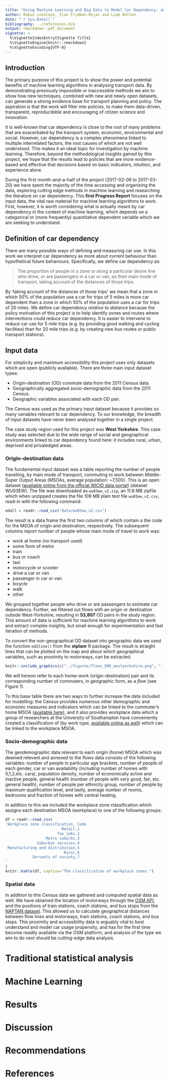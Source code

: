 ```yaml
---
title: "Using Machine Learning and Big Data to Model Car Dependency: an Exploration Using Origin-Destination Data"
author: Robin Lovelace, Ilan Fridman-Rojas and Liam Bolton
date: "`r Sys.Date()`"
bibliography: ../references.bib
output: rmarkdown::pdf_document
vignette: >
  %\VignetteIndexEntry{Vignette Title}
  %\VignetteEngine{knitr::rmarkdown}
  %\VignetteEncoding{UTF-8}
---
```


<!-- ## What is car dependency? -->

<!-- Car dependency should be easy to define: a measure of the extent to which people *depend* on their cars. -->
<!-- But what does this actually mean? -->
<!-- Unless your car doubles as a life-support system, it is unlikley that you literally depend on it for survival. -->
<!-- More likely you depend on the car for trips that are *seen as essential*, for modern life. -->
<!-- Whether it's for doing the 'weekly shop', dropping children off at school or taking a sick relative to hospital at an affordable, car use can easily become integral modern life. -->

<!-- Of course, each of these trips could have either been made by a different mode or not made at all and (except potentially in the case of taking a relative to hospital) nobody would die. -->
<!-- Car dependency is thus about observed behaviour than hypothetical consequences of going *cold turkey*. -->
<!-- The analogy of a drug dependency is useful. -->
<!-- Drug dependents will not die if they can no longer indulge their addition. -->
<!-- But life will be hard, at least for a while after, when they stop. -->
<!-- Similarly, those who are car dependent will find it hard to adjust to life after their car has been taken away. -->

<!-- From a policy perspective car dependency is problematic due to its negative consequences, not in its own right.  -->
<!-- Notwithstanding questions of whether government policy encourages car dependency,  -->


<!-- It is important to note that car dependency is not necessarily  -->

<!-- ## Established methods for car dependency research -->

<!-- There is a long history of reasearch into the concepts of car dependency and, more broadly, mode choice.  -->


<!-- [@mogridge_self-defeating_1997] -->


## Introduction

The primary purpose of this project is to show the power and potential benefits of machine learning algorithms in analysing transport data. By demonstrating previously impossible or inaccessible methods we aim to show how new techniques, combined with new and newly open datasets, can generate a strong evidence base for transport planning and policy. The aspiration is that the work will filter into policies, to make them data-driven, transparent, reproducibible and encouraging of citizen science and innovation.

It is well-known that car dependency is close to the root of many problems that are exacerbated by the transport system, economic, environmental and social. However, car dependency is a complex phenomena linked to multiple interrelated factors, the root causes of which are not well understood. This makes it an ideal topic for investigation by machine learning. Therefore, beyond the methodological insights gained by this project, we hope that the results lead to policies that are more evidence-based and effective that decisions based on basic indicators, intuition, and experience alone.

During the first month-and-a-half of the project (2017-02-06 to 2017-03-20) we have spent the majority of the time accessing and organising the data, exploring cutting edge methods in machine learning and researching the literature on car dependency. This **first Progress Report** focuses on the input data, the vital raw material for machine learning algorithms to work. First, however, it is worth considering what is actually meant by car dependency in the context of machine learning, which depends on a categorical or (more frequently) quantitative dependent variable which we are seeking to understand.

## Definition of car dependency

There are many possible ways of defining and measuring car use. In this work we interpret car dependency as more about current behaviour than hypothetical future behaviours. Specifically, we define car dependency as:

> The proportion of people in a zone or along a particular desire line who drive, or are passengers in a car or van, as their main mode of transport, taking account of the distances of those trips.

By 'taking account of the distances of those trips' we mean that a zone in which 50% of the population use a car for trips of 5 miles is more car dependent than a zone in which 50% of the population uses a car for trips of 20 miles. We define car dependency *relative to distance* because the policy motivation of this project is to help identify zones and routes where interventions could reduce car dependency. It is easier to intervene to reduce car use for 5 mile trips (e.g. by providing good walking and cycling facilities) than for 20 mile trips (e.g. by creating new bus routes or public transport stations).

## Input data

For simplicity and maximum accessibility this project uses only datasets which are open (publicly available). There are three main input dataset types:

- Origin-destination (OD) commute data from the 2011 Census data.
- Geographically aggregated socio-demographic data from the 2011 Census.
- Geographic variables associated with each OD pair.

The Census was used as the primary input dataset because it provides so many variables relevant to car dependency. To our knowledge, the breadth of input datasets have never been analysed together in a single project.

The case study region used for this project was **West Yorkshire**. This case study was selected due to the wide range of social and geographical environments linked to car dependency found here: it includes rural, urban, deprived and privaledged areas.

### Origin-destination data

The fundamental input dataset was a table reporting the number of people travelling, by main mode of transport, commuting to work between Middle-Super Output Areas (MSOAs, average population: ~7,500). This is an open dataset ([available online from the official WICID data portal](http://wicid.ukdataservice.ac.uk/)) (dataset WU03EW). The file was downloaded as `wu03ew_v2.zip`, an 11.8 MB zipfile which when unzipped creates the file 109 MB plain text file `wu03ew_v2.csv`, read-in with the following command:

```r
odall = readr::read_csv("data/wu03ew_v2.csv")
```

The result is a data frame the first two columns of which contain a the code for the MSOA of origin and destination, respectively. The subsequent columns report number of people whose main mode of travel to work was:

- work at home (no transport used)
- some form of metro
- train
- bus or coach
- taxi
- motorcycle or scooter
- drive a car or van
- passenger in car or van
- bicycle
- walk
- other

We grouped together people who drive or are passengers to estimate car dependency. Further, we filtered out flows with an origin or destination outside West-Yorkshire, resulting in **53,807** OD pairs in the study region. This amount of data is sufficient for machine learning algorithms to work and extract complex insights, but small enough for experimentation and fast iteration of methods.

To convert the non-geographical OD dataset into geographic data we used the function `od2line()` from the **stplanr** R package. The result is straight lines that can be plotted on the map and about which geographical variables, such as proximity to motorways, can be extracted.

```r
knitr::include_graphics(c("../figures/flows_500_westyorkshire.png", "../figures/dist_motorways.png"))
```

We will hereon refer to each home-work (origin-destination) pair and its corresponding number of commuters, in geographic form, as a *flow* (see Figure 1).

To this base table there are two ways to further increase the data included for modelling: the Census provides numerous other demographic and economic measures and indicators which can be linked to the commuter's home MSOA ([available here](https://www.nomisweb.co.uk/census/2011/data_finder)), and it also provides workplace data which a group of researchers at the University of Southampton have conveniently created a classification of (by work type, [available online as well](http://cowz.geodata.soton.ac.uk/download/)) which can be linked to the workplace MSOA.

### Socio-demographic data

The geodemographic data relevant to each origin (home) MSOA which was deemed relevant and annexed to the flows data consists of the following variables: number of people in particular age brackets, number of people of each gender, car or van availability (including number of homes with 0,1,2,etc. cars), population density, number of economically active and inactive people, general health (number of people with very good, fair, etc. general health), number of people per ethnicity group, number of people by maximum qualification level, and lastly, average number of rooms, bedrooms and fraction of homes with central heating.

In addition to this we included the workplace zone classification which assigns each destination MSOA (workplace) to one of the following groups:

```r
df = readr::read_csv(
'Workplace zone classification, Code
                         Retail,1
                       Top jobs,2
                  Metro suburbs,3
              Suburban services,4
 Manufacturing and distribution,5
                          Rural,6
            Servants of society,7
'
)
knitr::kable(df, caption="The classification of workplace zones.")
```

### Spatial data

In addition to this Census data we gathered and computed spatial data as well. We have obtained the location of motorways through the [OSM API](https://osmdatar.github.io/osmdata/articles/osmdata.html), and the positions of train stations, coach stations, and bus stops from the [NAPTAN dataset](http://naptan.app.dft.gov.uk/datarequest/help). This allowed us to calculate geographical distances between flow lines and motorways, train stations, coach stations, and bus stops. This proximity and accessibility data is arguably vital to best understand and model car usage propensity, and has for the first time become readily available via the OSM platform, and analysis of the type we aim to do next should be cutting-edge data analysis.

<!-- \newpage -->

<!-- ### Overview of input data -->

<!-- A list of the variables used in the input dataset for the machine learning algorithms is provided below. -->

<!-- ```{r variablestable, echo=F, message=FALSE} -->
<!-- df = readr::read_csv("../Table_of_variables.csv") -->
<!-- df$Description = strtrim(df$Description, width = 78) -->
<!-- knitr::kable(df, caption="The variables in the full dataset.") -->
<!-- ``` -->

<!-- \newpage -->

<!-- ## Preparing the target variable: removing distance-dependence -->

<!-- From the outset one can foresee that out of our dataset one of the most important variables in predicting car dependency will be the distance between the origin (home MSOA) and the destination (workplace MSOA). However given our stated aim of better understanding the driving factors behind car dependency for policy decision-making purposes, distance is not something we can alter by policy and it is therefore of secondary interest, as mentioned in our definitioni of car dependency above. In order to prevent our models from focussing on distance dependence we would therefore like to remove the distance-dependence of the car fraction data as best as possible. -->

<!-- We do this by using a model to fit the distance dependence of the car fraction, ensuring it has a good fit to the data, and then subtracting from the observed car use fractions the car use predicted by the model. The result of this is a variable which has a much diminished distance-dependence, and it is this variable which we will then apply machine learning to model in the next stage. -->

<!-- The model which best fit how the car use fraction varies with distance turned out to be a logistic regression model fit on the mean car fraction by 1km distance band (i.e. a curve where the first point is the average car use fraction for distances of 0-1km, etc.) using the distance and the natural logarithm of the distance as input variables (Figure 2). -->

<!-- After subtractin the car fraction predicted by the model from the observed car fraction we obtain a variable which a much reduced dependence on distance (i.e. it is centred on zero and does not significantly increase or decrease with distance), as shown in Figure 3. -->

<!-- Now that we have approximately removed the dominant influence of the distance, we can proceed to use machine learning to tease out the patterns in the data from all the other more subtle variables.  -->

<!-- ```{r, echo=F, out.width="49%", fig.show='hold', fig.cap="The model fit obtained for car useage fraction as a function of distance. The fit against the mean by distance band is shown on the left, and the fit against all data points is shown on the right."} -->
<!-- knitr::include_graphics(c("../figures/dist_fit_mean.png", "../figures/dist_fit.png")) -->
<!-- ``` -->


<!-- ```{r, echo=F, out.width="49%", fig.show='hold', fig.align='center', fig.cap="The variable obtained by subtracting predicted car fraction from observed car fraction."} -->
<!-- knitr::include_graphics("../figures/response.png") -->
<!-- ``` -->

<!-- ## Next steps -->

<!-- Based on the input data documented in the previous sections, we have already made a start on developing and running code to identify the variables associated with car dependency. To do this we will perform model selection of a wide range of machine learning regression models, checking their performance in prediction car dependency (car use fraction as defined above) on a new dataset. -->

<!-- Once the best-performing model has been found we will do some model validation to ensure the model gives sensible predictions on new data, and then proceed to attempt to extract which variables the model deems most important in predicting car dependency, in general, or if possible also for individual predictions. -->

# Traditional statistical analysis

# Machine Learning

<!-- Progress Report 1 describes the construction of the explanatory variables and definitions of the dependent variable. This second Progress Report describes the work we have done to model the input data using Machine Learning. -->

<!-- The first step in this process is that of model selection by cross-validation, and it is this procedure which we will now describe. The first step of model selection is to choose the metric of interest, based on which we will select the best-performing model. Given that this is a regression problem there are multiple possible metrics: mean squared error (MSE), mean absolute error, coefficient of determination ($R^2$), etc. From the point of view of policy decision-making, which is our ultimate goal, there is no clear choice of best-suited metric. We have chosen the coefficient of determination as it seems to be the metric of interest for our Data Science contact at the Department for Transport, but it must be noted that this metric is ill-suited for the mostly non-linear [^1] regression models we consider (see for example [@spiess2010evaluation]). -->

<!-- [^1]: For clarity, we are referring to non-linearity in the regression parameters, models non-linear in the covariates (e.g. the Elastic Net model we use) are still linear by this definition. -->

<!-- Having chosen the metric of interest, we proceed to shuffle and split the data in preparation for cross-validation. Flows are unordered data and therefore can be shuffled uniformly with no problem. We shuffle the flows in the West Yorkshire dataset, and then split off half of the data for model selection and validation, the other half is left for final model testing to estimate the generalisation error (or parts of it may used for further model selection, e.g. parameter tuning, if needed). -->

<!-- We then perform 10-fold cross-validation on the validation half of the dataset. At this point we do not perform any hyperparameter tuning and use the default parameters set in scikit-learn's implementation [@scikit-learn] of these algorithms[^2]. The regression models considered and the result of the model selection are shown in the table below. -->

<!-- [^2]: Grid search or random search hyperparameter tuning by cross-validation could be carried out at a later date on a separate dataset for a subset of the selected models to extract further gains in predictive performance. -->

<!-- ```{r modelseltable, echo=FALSE, message=FALSE} -->
<!-- df = readr::read_csv( -->
<!-- 'Model, $R^2$ -->
<!-- MLP, 0.95480664571211638 -->
<!--  XGB, 0.95221782699878565 -->
<!--  RandomForest, 0.94110527517837894 -->
<!--  ExtraTrees, 0.93660428365175041 -->
<!--  ElasticNetCV, 0.92687784055607514 -->
<!--  PassiveAggressive, 0.88703967983492982 -->
<!--  DecisionTrees, 0.87369739490295328 -->
<!--  TheilSen, 0.85617625169566003 -->
<!--  KNeighbors, 0.8427571341143999 -->
<!--  RANSAC, 0.77661470618074036 -->
<!--  --MEAN MODEL--, 0.0 -->
<!--  Dummy, -0.00037522330595122594 -->
<!--  SGD, -1.2113190001068818e+23 -->
<!-- ' -->
<!-- ) -->
<!-- knitr::kable(df, caption="10-fold cross-validation $R^2$ scores of the the regression models considered. The `MEAN MODEL` is a model which always predicts the mean of the response variable, and is included as a reference point and benchmark. The RANSAC and Stochastic Gradient Descent (SGD) regressors have clearly not converged but we will not attempt to tune them for now. ") -->
<!-- ``` -->

<!-- Without engaging in extensive hyperparameter tuning on a separate dataset, we see that the Multi-Layer Perceptron and the XGBoost regressor [@Chen:2016:XST:2939672.2939785] top the list with $R^2 \approx 0.95$. The difference between the top-performing models is likely not significant, therefore on theoretical grounds we will choose the XGBoost regressor as our tentative final model, as boosting is known to be less likely to overfit [@schapire1999brief], and therefore is likely to generalise best to new datasets. We will therefore select it as a tentative final model and now proceed to perform some model validation to ensure its predictions are sensible. -->


<!-- ### Model validation -->

<!-- For a regression task such as the one at hand, the model validation checks which can be performed are perhaps less intuitive than the tests available for classification tests. However some basic plots of the model's predictions and checks of the model's residuals and the correlation of the model's predictions with observed values can and should be carried out. -->

<!-- The figure below shows the residuals of the XGBoost regressor on a validation dataset, showing no obvious trend or asymmetry which would be indicative of a poorly-fit model. -->

<!-- ```{r, echo=F, out.width="49%", fig.show='hold', fig.align='center', fig.cap="The residuals of the XGBoost regressor on a validation dataset."} -->
<!-- knitr::include_graphics("../figures/xgb_residuals.png") -->
<!-- ``` -->

<!-- We can further inspect the distribution and correlation of the predicted and observed values, as well as a histogram of their distribution. -->

<!-- ```{r, echo=F, out.width="49%", fig.show='hold', fig.align='center', fig.cap="The distribution and correlation of predictions and observed values."} -->
<!-- knitr::include_graphics(c("../figures/xgb_pred_obs_correlation.png", "../figures/xgb_hist.png")) -->
<!-- ``` -->


<!-- #### A note on data cuts and variable forms -->

<!-- Two cuts on both the rows and the columns of the dataset were found to be necessary during the machine learning model-fitting procedure. In terms of the variables used it is important to note that --much like with categorical variables in an Ordinary Least Squares-type linear regression-- most of our variables are fractions, and therefore if we have $n$ columns which sum to $1$, we in effect only have $n-1$ independent features, as once $n-1$ of the entries on a given row are known, the last one can be deduced to be 1 minus the sum of the other $n-1$ columns. As such including all $n$ columns induces multicollinearity. In order to manage this we drop one such column (preferably the one which we expect to be least dominant) and include only the other $n-1$ columns, which should now have no strong correlations induced by normalisation. -->

<!-- One important cut was required to reduce the noise in the dataset. Flows with low numbers of total commuters introduce artifacts in the response variable, such as inflation at values corresponding to exact fractions with a low denominator (e.g. $\frac{1}{2}$, $\frac{1}{3}$, etc.). These artifacts from low sample sizes are not representative of global behaviour and may complicate or skew the model-fitting process, resulting in models with poorer generalisation performance. We therefore chose to drop flows with less than 10 commuters, in doing so removing low-sample artifacts and improving model fit. -->

<!-- Consideration of both the variables to be included and potential redundancies or multicollinearity between them, as well as low sample-size artifacts and their removal must therefore be carefully undertaken at the earliest stage, ideally at the data preparation stage, or during model selection, as soon as they are identified.  -->

<!-- **A further important point to make regarding the form of the variables fed into the models is that the use of ratios should be entirely avoided, with the use of raw counts always being preferable. This is due to the fact that using ratios of random variables induces strong spurious correlations [@atchley1976statistical] which may hurt predictive performance, but more importantly, will skew measures of relative variable importances.** -->



<!-- ### A Deep Learning model -->

<!-- For completeness, we would be remiss if we did not consider fitting a deep learning model, particularly since the Multi-Layer Perceptron performed well during the previous model selection stage, considering a neural network model with further hidden layers is fully justified. We have constructed a 3-hidden layer Multi-Layer Perceptron (MLP) using the Theano [@2016arXiv160502688T] Python package. The MLP implementation in scikit-learn includes only a single hidden layer, therefore there is value in exploring potential predictive performance gains by considering deeper neural networks. -->

<!-- Numerous contemporary training methods were implemented to enable the successful training of this neural network, including unsupervised pre-training of the layers by Stacked Denoising Auto-encoders [@vincent2010stacked], orthogonal weight initialisation [@2013arXiv1312.6120S], dropout regularisation [@srivastava2014dropout], $L_1$ and $L_2$ regularisation, ReLu activation units, etc. This allowed the neural network to be properly fit over hundred of epochs (passes over the training data), with no sign of significant overfitting, as shown in the training and validation errors in the figure below. -->

<!-- ```{r, echo=F, out.width="49%", fig.show='hold', fig.align='center', fig.cap="The MSE on the training and validation sets as training of the MLP progresses."} -->
<!-- knitr::include_graphics("../figures/nn_training.png") -->
<!-- ``` -->

<!-- A deep learning model was therefore successfully fit, with a sensible residual plot and distribution of predictions. However its performance was still below that of the XGBoost regressor previously selected, with a coefficient of determination of $R^2 \approx 0.89$, and a Pearson correlation between predicted and observed values of $0.96$. One may speculate that with larger training datasets (e.g. a good fraction of the flows in England), this model may dominate. However with the limited training set of part of West Yorkshire, XGBoost remains dominant, and the significant computation overhead of training a Deep Learning model is not justified. -->


<!-- ### Interpretable analysis -->

<!-- Thus far we have selected and validated a model which maximises a metric of predictive performance. Should we be interested purely in predictive purposes this is the best model to consider from our analysis thus far. However from a policy perspective the goal is perhaps only partly predictive accuracy (which is of value when considering counterfactual scenarios for future projects, e.g. given the data we have on known flows on particular roads, how heavy a flow can we expect on a hypothetical new road with certain features), but also reliant on gaining a data-driven understanding of the factors which most heavily influence car commuting flows. To this end we must extract interpretable insights from the predictive machine learning models we have fit. -->

<!-- A noteworthy caveat to always be kept in mind when we attempt to extract interpretable knowledge from machine learning models is that the particular set of variables highlighted as most important in making accurate predictions are as much a function of the model itself as they are of the data. Therefore no single set of important features extracted from a single model should be taken without undue caution. Ideally, one may approach the problem as one of consensus, where variables selected by multiple models (each significantly algorithmically different from the rest) would have a stronger evidence-base to claim variable importance. -->

<!-- The simplest visual approach to gauging variable importances is to fit a shallow decision tree, such as the one shown in the figure below. -->

<!-- ```{r, echo=F, out.width="60%", fig.show='hold', fig.align='center', fig.cap="A decision tree fit on the West Yorkshire training data. X is the training data matrix with X[i] denoting its i-th column as the variable that split has been based on."} -->
<!-- knitr::include_graphics("../figures/decision_tree.png") -->
<!-- ``` -->

<!-- However decision trees yielded a comparatively poor fit during model selection (see table above), so this gives perhaps a suboptimal understanding of variable importances. -->

<!-- Another tree-based approach however gave much better predictive performance, and can also yield a measure of variable importances based on how often a particular variable was used to create splits in the model's trees: a Random Forest regressor. Extracting variable importances from a Random Forest regressor fit on the training set gives the variable importances shown in the figure below. -->

<!-- ```{r, echo=F, out.width="60%", fig.show='hold', fig.align='center', fig.cap="Variable importances from a Random Forest model."} -->
<!-- knitr::include_graphics("../figures/random_forest_var_importances.png") -->
<!-- ``` -->

<!-- A different, linear, model which yielded decent predictive performance and which is interpretable, is the Elastic Net regression model we fit as part of the model selection. The regression coefficients of this model give both a measure of variable importances, as well as directionality of their effect, as shown in the table below. -->

<!-- ```{r elastictable, echo=FALSE, message=FALSE} -->
<!-- df = readr::read_csv( -->
<!-- 'Variable, Coefficient -->
<!-- 35-49, 16.188769481349937 -->
<!-- 50-64, 13.798901589801531 -->
<!-- male, 9.3765921374280357 -->
<!-- female, 3.2682303316300758 -->
<!-- 25-34, -3.1827789792230803 -->
<!-- 16-24, -3.0933284720581131 -->
<!-- 65-74, 2.0803314931263297 -->
<!-- housesw0car, -1.7695871426386525 -->
<!-- econactiv, 1.5624933687998543 -->
<!-- lev4qual, -1.2248943600671938 -->
<!-- 75+, 0.92604782707287248 -->
<!-- bhealth, 0.85814308758260749 -->
<!-- housesw2car, 0.82524209900248979 -->
<!-- housesw3car, 0.8228935612507442 -->
<!-- black, -0.63749659117157942 -->
<!-- ' -->
<!-- ) -->
<!-- knitr::kable(df, caption="The regression coefficients of the Elastic Net model, ordered by descending absolute value.") -->
<!-- ``` -->

<!-- \newpage -->

<!-- We have also considered the Boruta [@kursa2010boruta] feature selection algorithm, which is based on Random Forest regressors to yield the following set of important variables:   -->

<!-- ``` -->
<!-- ['16-24', '25-34', '35-49', '50-64', 'male', 'female', 'housesw0car', 'housesw2car', 'housesw3car', 'housesw4ormorecar', 'black', -->
<!--  'area', 'distmway'] -->
<!-- ``` -->

<!-- The top 10 variables by importance according to the Elastic Net regressor, the Random Forest model, and the 8 variables identified by the Boruta algorithm are therefore as follows:  -->

<!-- ``` -->
<!-- {'male', 'housesw0car', '35-49', '25-34', 'lev4qual', '16-24', '65-74', 'econactiv', 'female', '50-64'} -->
<!-- {'distcoachstn', 'distmway', 'housesw3car', 'male', '35-49', '25-34', '16-24', 'housesw2car', 'female', '50-64'} -->
<!-- {'distmway', 'housesw3car', 'housesw4ormorecar', 'male', 'black', 'housesw0car', '35-49', 'area', '25-34', '16-24', 'housesw2car', 'female', '50-64'} -->
<!-- ``` -->

<!-- Choosing the common subset of these variables as the set of variables on which we have a strong consensus evidence-base of their importance, we therefore come to the following set of variables, which we conclude have a heavy influence on predicting the response variable:   -->

<!-- **{'16-24', '25-34', '35-49', '50-64', 'female', 'male'}** -->


<!-- #### Interpretability of individual predictions -->

<!-- So far we have focussed on extracting the set of variables which are globally important in predicting the response variable. However often what is of interest is being able to extract some understanding of why individual predictions have been made. To this end we have included the recently devised LIME algorithm [@ribeiro2016should] as implemented by one of the authors of the paper and made [available online](https://github.com/marcotcr/lime). -->

<!-- A typical 'explanation' for a given prediction then looks as follows:   -->

<!-- ``` -->
<!-- [('distmway > 0.38', 1.5658305905564187), -->
<!--  ('wzclass > 0.64', -0.65392769537881634), -->
<!--  ('75+ <= -0.28', -0.50537077658088714), -->
<!--  ('65-74 <= -0.47', 0.15784334084586701), -->
<!--  ('50-64 <= -0.45', -0.11138315818592245), -->
<!--  ('-0.66 < distcoachstn <= -0.28', -0.093203330715291008), -->
<!--  ('-0.32 < distbusstop <= 0.09', 0.066183230441780636), -->
<!--  ('-0.21 < 16-24 <= -0.02', 0.063091145326841958), -->
<!--  ('-0.41 < asian <= -0.08', -0.057087600296320297), -->
<!--  ('housesw1car <= -0.75', 0.054789659285169511), -->
<!--  ('-0.68 < fhealth <= -0.20', 0.04912114269573125), -->
<!--  ('econactiv <= -0.77', -0.048831449650547552), -->
<!--  ('35-49 <= -0.44', -0.048015501255921647), -->
<!--  ('-0.17 < housesw0car <= 0.54', -0.046159925942110741), -->
<!--  ('lev2qual <= -0.68', -0.042291716940468689)] -->
<!-- ``` -->

<!--  The reliability, interpretation, and further uses of the LIME algorithm in our present case study remain to be fully examined, but its potential is clear. -->

<!-- # Next steps -->

<!-- There is one noteworthy caveat which applies to all studies using Machine Learning (and more generally regression on observational data without Randomised Controlled Trials) to inform decision making: both Machine Learning approaches and standard regression approaches when carried out appropriate can identify correlations, but evidence for these correlations is tentative and correlations by themselves, without evidence of a causal link, are not a sound basis for decision-making or interventions. -->

<!-- The patterns found are therefore a very solid first step in finding potential causal links which could inform decision-making and policy interventions, but they must be informed by causal modelling. To this end, in the next stage we will explore introducing causal information into the machine learning modelling, as well as using standard causal analysis via the use of Directed Acyclic Graphs (DAGs) to tease out which correlations may or may not be causal. -->

<!-- The results so far should thus be taken as tentative as they are in the process of being tested further to guarantee as much as possible their validity and potential for informed, data-driven decision making. -->

# Results

# Discussion

# Recommendations

# References